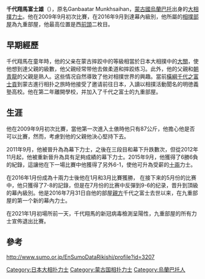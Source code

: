 '''千代翔馬富士雄'''（{{bd|1991年|7月20日|||Chiyoshōma Fujio}}），原名Ganbaatar Munkhsaihan，[[蒙古國|蒙古國]][[烏蘭巴托|烏蘭巴托]]出身的[[大相撲|大相撲]][[力士|力士]]。他在2009年9月初次比賽，在2016年9月到達幕內級別，他所屬的[[相撲部屋|相撲部屋]]為九重部屋，他最高位置是西[[前頭|前頭]]二枚目。

==早期經歷==
千代翔馬在童年時，他的父亲在蒙古摔跤中的等級相當於日本大相撲中的[[大關|大關]]，使他想到達父親的級數，他父親经常带他去做柔道和摔跤练习。此外，他的父親和[[朝青龍|朝青龍]]的父親是熟人。这些情况自然導致了他对相撲世界的興趣。當前[[橫綱|橫綱]][[千代之富士貢|千代之富士貢]]到蒙古進行相扑之旅時他接受了邀请前往日本，入讀以相撲活動聞名的明徳義塾高校。他在第二年離開學校，并加入了千代之富士的九重部屋。

==生涯==
他在2009年9月初次比賽，當他第一次進入土俵時他只有87公斤，他擔心他是否可以比賽，然而，考慮到他的父親他決心堅持下去。

2011年9月，他被晉升為為幕下力士，之後在三段目和幕下升跌數次，但從2012年11月起，他被重新晉升為具有足夠成績的幕下力士。2015年9月，他獲得了6勝6負的紀錄，這讓他在下一場比賽中他獲得了另外6-1，使他可升為受薪的[[十兩|十兩]]力士。

在2016年1月份成為十兩力士後他在1月和3月比賽獲勝， 在接下来的5月份的比赛中，他只獲得了7-8的記錄，但是在7月份的比赛中反彈到9-6的纪录，晋升到頂級的幕內級別。他是2016年7月31日自他的部屋[[親方|親方]]千代之富士去世以来，在九重部屋的第一个新的幕內力士。

在2021年1月初場所前一天，千代翔馬的新冠病毒檢測呈陽性，九重部屋的所有力士宣佈退出比賽。

==參考==
http://www.sumo.or.jp/EnSumoDataRikishi/profile?id=3207{{Wayback|url=http://www.sumo.or.jp/EnSumoDataRikishi/profile?id=3207 |date=20170331113741 }}

{{DEFAULTSORT:Chiyoshōma Fujio}}
[[Category:日本大相扑力士|Category:日本大相扑力士]]
[[Category:蒙古国相扑力士|Category:蒙古国相扑力士]]
[[Category:烏蘭巴托人|Category:烏蘭巴托人]]